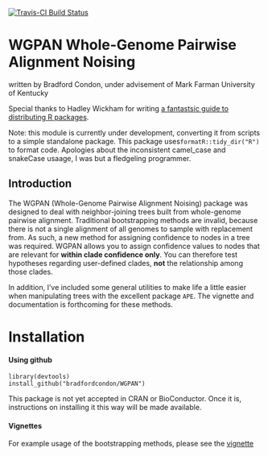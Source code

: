 
[![Travis-CI Build Status](https://travis-ci.org/bradfordcondon/WGPAN.svg?branch=master)](https://travis-ci.org/bradfordcondon/WGPAN)

# WGPAN Whole-Genome Pairwise Alignment Noising
written by Bradford Condon, under advisement of Mark Farman
University of Kentucky


Special thanks to Hadley Wickham for writing [a fantastsic guide to distributing R packages](http://r-pkgs.had.co.nz/intro.html).

Note: this module is currently under development, converting it from scripts to a simple standalone package.   This package uses`formatR::tidy_dir("R")` to format code. Apologies about the inconsistent camel_case and snakeCase usaage, I was but a fledgeling programmer.


## Introduction

The WGPAN (Whole-Genome Pairwise Alignment Noising) package was designed to deal with neighbor-joining trees built from whole-genome pairwise alignment.  Traditional bootstrapping methods are invalid, because there is not a single alignment of all genomes to sample with replacement from.  As such, a new method for assigning confidence to nodes in a tree was required.  WGPAN allows you to assign confidence values to nodes that are relevant for **within clade confidence only**.  You can therefore test hypotheses regarding user-defined clades, **not** the relationship among those clades.

In addition, I've included some general utilities to make life a little easier when manipulating trees with the excellent package `APE`.  The vignette and documentation is forthcoming for these methods. 

# Installation

#### Using github
```
library(devtools)
install_github("bradfordcondon/WGPAN")
```
This package is not yet accepted in CRAN or BioConductor.  Once it is, instructions on installing it this way will be made available.

#### Vignettes

For example usage of the bootstrapping methods, please see the [vignette](https://github.com/bradfordcondon/WGPAN/blob/master/vignettes/WGPAN-vignette.Rmd)
